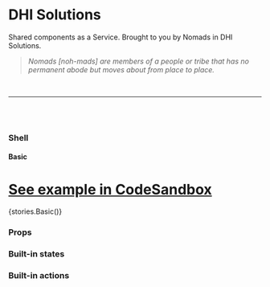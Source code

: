 

<Meta title="Components/Shell" component={Shell} />

# DHI Solutions

Shared components as a Service. Brought to you by Nomads in DHI Solutions.

> _Nomads [noh-mads] are members of a people or tribe that has no permanent abode but moves about from place to place._

<br />

---

<br />
<br />

### Shell

#### Basic

# [See example in CodeSandbox](https://codesandbox.io/s/shell-basic-zgfxp)

<Preview withToolbar>
  <Story name="Basic">{stories.Basic()}</Story>
</Preview>

### Props

<Props of={Shell} />

### Built-in states

<Props of={States} />

### Built-in actions

<Props of={Actions} />
